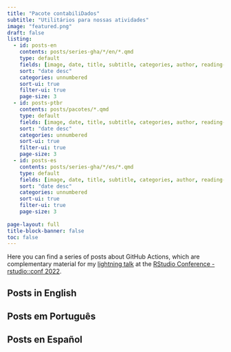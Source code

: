 ```yaml
---
title: "Pacote contabiliDados"
subtitle: "Utilitários para nossas atividades"
image: "featured.png"
draft: false
listing:
  - id: posts-en
    contents: posts/series-gha/*/en/*.qmd
    type: default
    fields: [image, date, title, subtitle, categories, author, reading-time]  
    sort: "date desc"
    categories: unnumbered
    sort-ui: true
    filter-ui: true
    page-size: 3
  - id: posts-ptbr
    contents: posts/pacotes/*.qmd
    type: default
    fields: [image, date, title, subtitle, categories, author, reading-time]
    sort: "date desc"
    categories: unnumbered
    sort-ui: true
    filter-ui: true
    page-size: 3
  - id: posts-es
    contents: posts/series-gha/*/es/*.qmd
    type: default
    fields: [image, date, title, subtitle, categories, author, reading-time]
    sort: "date desc"
    categories: unnumbered
    sort-ui: true
    filter-ui: true
    page-size: 3    
    
page-layout: full
title-block-banner: false
toc: false
---
```


Here you can find a series of posts about GitHub Actions, which are complementary material for my [lightning talk](https://beamilz.com/talks/en/2022-rstudio-conf/) at the [RStudio Conference - rstudio::conf 2022](https://www.rstudio.com/conference/).

## Posts in English

::: {#posts-en}
:::

## Posts em Português

::: {#posts-ptbr}
:::

## Posts en Español

::: {#posts-es}
:::
